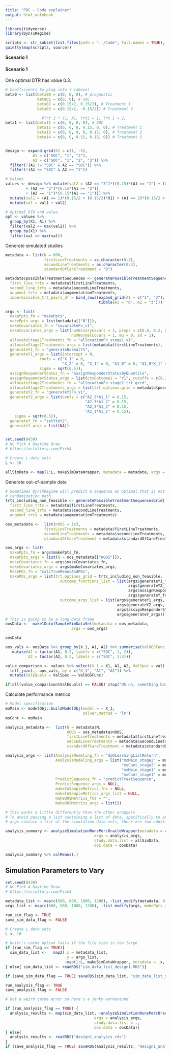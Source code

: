 ```yaml
---
title: "PDC - Code explainer"
output: html_notebook
---
```


```r
library(tidyverse)
library(DynTxRegime)

scripts <- str_subset(list.files(path = "../Code", full.names = TRUE), ".R$")
quietly(map(scripts, source))
```

__Scenario 1__


#### Scenario 1

One optimal DTR has value 0.3. 

```r

# Coefficients to plug into Y (above)
beta0 <- list(beta00 = c(0, 0, 0), # prognostic
              beta01 = c(0, 0), # SOC
              beta02 = c(0.15/2, 0.15/2), # Treatment 1
              beta03 = c(0.15/2, -0.15/2)) # Treatment 2

                #Trt 2 * (1, X1, Trt1 = 1, Trt 1 = 2, 
beta1 <- list(beta11 = c(0, 0, 0, 0), # SOC
              beta12 = c(0, 0, 0, 0.15, 0, 0), # Treatment 1
              beta13 = c(0, 0, 0, 0, 0.15, 0), # Treatment 2
              beta14 = c(0, 0, 0.15, 0.15, 0)) # Treatment 3


design <- expand.grid(X1 = c(1, -1),
            A1 = c("SOC", "1", "2"),
            A2 = c("SOC", "1", "2", "3")) %>%
  filter(!(A1 != "SOC" & A2 == "SOC")) %>%
  filter(!(A1 == "SOC" & A2 == "3")) 

# Values
values <- design %>% mutate(val2 = (A2 == "3")*((0.15)*(A1 == "1") + (0.15)*(A1 == "2")) 
         + (A2 == "2")*(0.15*(A1 == "2")) 
         + (A2 == "1")*(0.15*(A1 == "1"))) %>%
  mutate(val1 = (A1 == 1)*(0.15/2 + (0.15/2)*X1) + (A1 == 2)*(0.15/2 + (-0.15/2)*X1)) %>%
  mutate(val = val1 + val2)

# Optimal DTR and value
opt <- values %>%
  group_by(X1, A1) %>%
  filter(val2 == max(val2)) %>%
  group_by(X1) %>%
  filter(val == max(val))
```

Generate simulated studies

```r
metadata <- list(N = 600,
                 firstLineTreatments = as.character(0:2),
                 secondLineTreatments = as.character(0:3),
                 standardOfCareTreatment = "0")

metadata$possibleTreatmentSequences <- generatePossibleTreatmentSequencesGrid(
  first_line_trts = metadata$firstLineTreatments,
  second_line_trts = metadata$secondLineTreatments,
  augment_trts = metadata$augmentationTreatments,
  impermissible_trt_pairs_df = bind_rows(expand_grid(A1 = c("1", "2"), A2 = "0"),
                                         tibble(A1 = "0", A2 = "3")))

args <- list(
  makePpts_fn = "makePpts",
  makePpts_args = list(metadata[["N"]]),
  makeCovariates_fn = "covariateFn_v1",
  makeCovariates_args = list(numBinaryCovars = 3, props = c(0.6, 0.2, 0.4),
                             numNormalCovars = 1, mu = 0, sd = 1),
  allocateStage1Treatments_fn = "allocationFn_stage1_v1",
  allocateStage1Treatments_args = list(metadata$firstLineTreatments),
  generateY1_fn = "generateNormalY1",
  generateY1_args = list(intercept = 0, 
               coefs = c("X_1" = 0, 
                         "X_2" = 0, "X_1" = 0, "A1_0" = 0, "A1_0*X_1" = 0, "A1_1" = 0.075, "A1_1*X_1" = 0.075, "A1_2" = 0.075, "A1_2*X_1" = -0.075), 
               sigma = sqrt(0.5)),
  assignResponderStatus_fn = "assignResponderStatusByQuantile",
  assignResponderStatus_args = list(ctsOutcome1 = "Y1", cutoffs = c(0.2, 0.8)),
  allocateStage2Treatments_fn = "allocationFn_stage2_trt_grid",
  allocateStage2Treatments_args = list(trt.options.grid = metadata$possibleTreatmentSequences),
  generateY2_fn = "generateY2Fn_v1",
  generateY2_args = list(coefs = c("A2_3*A1_1" = 0.15,
                                   "A2_3*A1_2" = 0.15,
                                   "A2_2*A1_2" = 0.15,
                                   "A2_1*A1_1" = 0.15),
    sigma = sqrt(0.5)),
  generateY_fn = "setYtoY2",
  generateY_args = list(NA))



```


```r
set.seed(8430)
# NC Pick 4 Daytime Draw 
# https://nclottery.com/Pick4

# Create L data sets
L <- 10

allSimData <- map(1:L, makeSimDataWrapper, metadata = metadata, args = args)

```

Generate out-of-sample data

```r
# Sometimes DynTXRegime will predict a sequence as optimal that is not a feasible
# randomization path
trts_including_non_feasible <- generatePossibleTreatmentSequencesGrid(
  first_line_trts = metadata$firstLineTreatments,
  second_line_trts = metadata$secondLineTreatments,
  augment_trts = metadata$augmentationTreatments)

oos_metadata <-  list(nOOS = 1e3,
                 firstLineTreatments = metadata$firstLineTreatments,
                 secondLineTreatments = metadata$secondLineTreatments,
                 standardOfCareTreatment = metadata$standardOfCareTreatment)

oos_args <- list(
  makePpts_fn = args$makePpts_fn,
  makePpts_args = list(N = oos_metadata[["nOOS"]]),
  makeCovariates_fn = args$makeCovariates_fn,
  makeCovariates_args = args$makeCovariates_args,
  MakePOs_fn = "calcTrueMeansAndPOs",
  makePOs_args = list(trt_options_grid = trts_including_non_feasible,
                        outcome_functions_list = list(args$generateY1_fn, 
                                                      args$generateY2_fn,
                                                      args$assignResponderStatus_fn,
                                                      args$generateY_fn),
                        outcome_args_list = list(args$generateY1_args,
                                                 args$generateY2_args,
                                                 args$assignResponderStatus_args,
                                                 args$generateY_args)))
# This is going to be a long data frame
oosData <-  make1OutofSampleSimDataSet(metadata = oos_metadata,
                             args = oos_args)

oosData
```

```r
oos_vals <- oosData %>% group_by(X_1, A1, A2) %>% summarise(ValOOSFunc = mean(Mu), .groups = "drop") %>% 
   mutate(A1 = factor(A1, 0:2, labels = c("SOC", 1, 2)),
          A2 = factor(A2, 0:3, labels = c("SOC", 1:3)))

value_comparison <- values %>% select(X_1 = X1, A1, A2, ValSpec = val) %>% 
  left_join(., oos_vals, by = c("X_1", "A1", "A2")) %>% 
  mutate(ValEquals = ValSpec == ValOOSFunc)

if(all(value_comparison$ValEquals) == FALSE) stop("Uh oh, something bad is happening.")
```

Calculate performance metrics

```r

# Model specification
moMain <- modelObj::buildModelObj(model = ~ X_1,
                                  solver.method = 'lm')
moCont <- moMain

analysis_metadata <-  list(N = metadata$N,
                           nOOS = oos_metadata$nOOS,
                           firstLineTreatments = metadata$firstLineTreatments,
                           secondLineTreatments = metadata$secondLineTreatments,
                           standardOfCareTreatment = metadata$standardOfCareTreatment)

analysis_args <- list(AnalysisModeling_fn = "doQLearningListReturn",
                      AnalysisModeling_args = list("moMain_stage2" = moMain, 
                                                   "moCont_stage2" = moCont,
                                                   "moMain_stage1" = moMain, 
                                                   "moCont_stage1" = moCont),
                      PredictSequence_fn = "predictTreatSequence",
                      PredictSequence_args = NULL,
                      makeInSampleMetrics_fns = NULL,
                      makeInSampleMetrics_args_list = NULL,
                      makeOOSMetrics_fns = "",
                      makeOOSMetrics_args = list())

# This works a little differently than the other wrappers
# To avoid passing a list containing a list of data, specifically to avoid having
# args contain a list of the simulation data sets, there are two additional arguments

analysis_summary <- analyzeSimulationRunsPercOracleWrapper(metadata = analysis_metadata, 
                                       args = analysis_args,
                                       study.data.list = allSimData,
                                       oos.data = oosData)

analysis_summary %>% colMeans(.)
```

## Simulation Parameters to Vary

```r
set.seed(8430)
# NC Pick 4 Daytime Draw 
# https://nclottery.com/Pick4

metadata_list <- map(c(600, 800, 1000, 1200), ~list_modify(metadata, N = .))
args_list <- map(c(600, 800, 1000, 1200), ~list_modify(args, makePpts_args = list(.)))

run_sim_flag <- TRUE
save_sim_data_flag <- FALSE

# Create L data sets
L <- 10

# knitr's cache option fails if the file size is too large
if (run_sim_flag == TRUE){
  sim_data_list <-   map2(.x = metadata_list, 
                          .y = args_list,
                          ~map(1:L, makeSimDataWrapper, metadata = .x, args = .y))
} else{ sim_data_list <- readRDS("sim_data_list_design1.RDS")}

if (save_sim_data_flag == TRUE) saveRDS(sim_data_list, "sim_data_list_design1.RDS")
```

```r
run_analysis_flag <- TRUE
save_analysis_flag <- FALSE

# Got a weird cache error so here's a janky workaround

if (run_analysis_flag == TRUE) {
  analysis_results <- map(sim_data_list, ~analyzeSimulationRunsPercOracleWrapper(metadata = analysis_metadata, 
                                       args = analysis_args,
                                       study.data.list = .,
                                       oos.data = oosData))
} else{
  analysis_results <- readRDS("design1_analysis.rds")
}
if (save_analysis_flag == TRUE) saveRDS(analysis_results, "design1_analysis.rds")
```